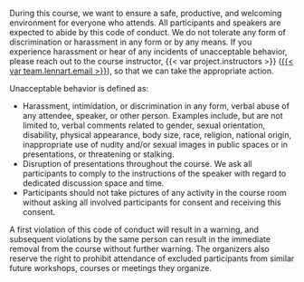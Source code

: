 During this course, we want to ensure a safe, productive, and welcoming environment for everyone who attends.
All participants and speakers are expected to abide by this code of conduct.
We do not tolerate any form of discrimination or harassment in any form or by any means.
If you experience harassment or hear of any incidents of unacceptable behavior, please reach out to the course instructor, {{< var project.instructors >}} ([{{< var team.lennart.email >}}]({{< var team.lennart.mailto >}})), so that we can take the appropriate action.

Unacceptable behavior is defined as:

- Harassment, intimidation, or discrimination in any form, verbal abuse of any attendee, speaker, or other person.
Examples include, but are not limited to, verbal comments related to gender, sexual orientation, disability, physical appearance, body size, race, religion, national origin, inappropriate use of nudity and/or sexual images in public spaces or in presentations, or threatening or stalking.
- Disruption of presentations throughout the course. We ask all participants to comply to the instructions of the speaker with regard to dedicated discussion space and time.
- Participants should not take pictures of any activity in the course room without asking all involved participants for consent and receiving this consent.

A first violation of this code of conduct will result in a warning, and subsequent violations by the same person can result in the immediate removal from the course without further warning.
The organizers also reserve the right to prohibit attendance of excluded participants from similar future workshops, courses or meetings they organize.
